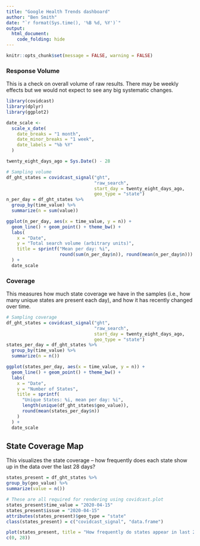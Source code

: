 ```yaml
---
title: "Google Health Trends dashboard"
author: "Ben Smith"
date: "`r format(Sys.time(), '%B %d, %Y')`"
output:
  html_document:
    code_folding: hide
---
```


```r
knitr::opts_chunk$set(message = FALSE, warning = FALSE)
```

### Response Volume

This is a check on overall volume of raw results. There may be weekly effects but we would not expect to see any big systematic changes.

```r
library(covidcast)
library(dplyr)
library(ggplot2)

date_scale <-
  scale_x_date(
    date_breaks = "1 month",
    date_minor_breaks = "1 week",
    date_labels = "%b %Y"
  )

twenty_eight_days_ago = Sys.Date() - 28

# Sampling volume
df_ght_states = covidcast_signal("ght",
                                 "raw_search",
                                 start_day = twenty_eight_days_ago,
                                 geo_type = "state")
n_per_day = df_ght_states %>%
  group_by(time_value) %>%
  summarize(n = sum(value))

ggplot(n_per_day, aes(x = time_value, y = n)) +
  geom_line() + geom_point() + theme_bw() +
  labs(
    x = "Date",
    y = "Total search volume (arbitrary units)",
    title = sprintf("Mean per day: %i",
                    round(sum(n_per_day$n)), round(mean(n_per_day$n)))
  ) +
  date_scale
```

### Coverage

This measures how much state coverage we have in the samples (i.e., how many unique states are present each day), and how it has recently changed over time.

```r
# Sampling coverage
df_ght_states = covidcast_signal("ght",
                                 "raw_search",
                                 start_day = twenty_eight_days_ago,
                                 geo_type = "state")
states_per_day = df_ght_states %>%
  group_by(time_value) %>%
  summarize(n = n())

ggplot(states_per_day, aes(x = time_value, y = n)) +
  geom_line() + geom_point() + theme_bw() +
  labs(
    x = "Date",
    y = "Number of States",
    title = sprintf(
      "Unique States: %i, mean per day: %i",
      length(unique(df_ght_states$geo_value)),
      round(mean(states_per_day$n))
    )
  ) +
  date_scale
```

## State Coverage Map

This visualizes the state coverage -- how frequently does each state show up in the data over the last 28 days?

```r

states_present = df_ght_states %>%
group_by(geo_value) %>%
summarize(value = n())

# These are all required for rendering using covidcast.plot
states_present$time_value = "2020-04-15"
states_present$issue = "2020-04-15"
attributes(states_present)$geo_type = "state"
class(states_present) = c("covidcast_signal", "data.frame")

plot(states_present, title = "How frequently do states appear in last 28 days?", range =
c(0, 28))
```
